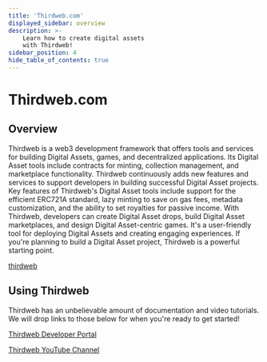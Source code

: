 ```yaml
---
title: 'Thirdweb.com'
displayed_sidebar: overview
description: >-
    Learn how to create digital assets
    with Thirdweb!
sidebar_position: 4
hide_table_of_contents: true
---
```


# Thirdweb.com

## Overview

Thirdweb is a web3 development framework that offers tools and services for building Digital Assets, games, and decentralized applications. Its Digital Asset tools include contracts for minting, collection management, and marketplace functionality. 
Thirdweb continuously adds new features and services to support developers in building successful Digital Asset projects.
Key features of Thirdweb's Digital Asset tools include support for the efficient ERC721A standard, lazy minting to save on gas fees, metadata customization, and the ability to set royalties for passive income.
With Thirdweb, developers can create Digital Asset drops, build Digital Asset marketplaces, and design Digital Asset-centric games. It's a user-friendly tool for deploying Digital Assets and creating engaging experiences.
If you're planning to build a Digital Asset project, Thirdweb is a powerful starting point.

[thirdweb](https://thirdweb.com/)

## Using Thirdweb

Thirdweb has an unbelievable amount of documentation and video tutorials. We will drop links to those below for when you're ready to get started! 

[Thirdweb Developer Portal](https://portal.thirdweb.com/)

[Thirdweb YouTube Channel](https://www.youtube.com/@thirdweb_)